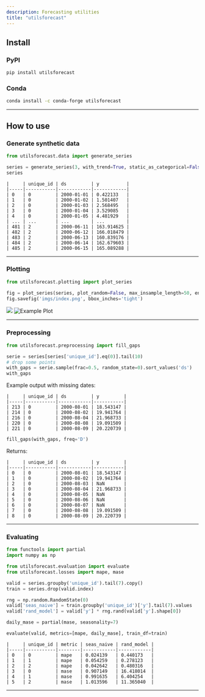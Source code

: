 ```yaml
---
description: Forecasting utilities
title: "utilsforecast"
---
```

## Install

### PyPI

```sh
pip install utilsforecast
```

### Conda

```sh
conda install -c conda-forge utilsforecast
```

---

## How to use

### Generate synthetic data

```python
from utilsforecast.data import generate_series

series = generate_series(3, with_trend=True, static_as_categorical=False)
series
```

```
|     | unique_id | ds         | y          |
|-----|-----------|------------|------------|
| 0   | 0         | 2000-01-01 | 0.422133   |
| 1   | 0         | 2000-01-02 | 1.501407   |
| 2   | 0         | 2000-01-03 | 2.568495   |
| 3   | 0         | 2000-01-04 | 3.529085   |
| 4   | 0         | 2000-01-05 | 4.481929   |
| ... | ...       | ...        | ...        |
| 481 | 2         | 2000-06-11 | 163.914625 |
| 482 | 2         | 2000-06-12 | 166.018479 |
| 483 | 2         | 2000-06-13 | 160.839176 |
| 484 | 2         | 2000-06-14 | 162.679603 |
| 485 | 2         | 2000-06-15 | 165.089288 |
```

---

### Plotting

```python
from utilsforecast.plotting import plot_series

fig = plot_series(series, plot_random=False, max_insample_length=50, engine='matplotlib')
fig.savefig('imgs/index.png', bbox_inches='tight')
```

![](https://raw.githubusercontent.com/Nixtla/utilsforecast/main/nbs/imgs/index.png)
![Example Plot](https://raw.githubusercontent.com/Nixtla/utilsforecast/main/docs/imgs/index.png)

---

### Preprocessing

```python
from utilsforecast.preprocessing import fill_gaps

serie = series[series['unique_id'].eq(0)].tail(10)
# drop some points
with_gaps = serie.sample(frac=0.5, random_state=0).sort_values('ds')
with_gaps
```

Example output with missing dates:

```
|     | unique_id | ds         | y         |
|-----|-----------|------------|-----------|
| 213 | 0         | 2000-08-01 | 18.543147 |
| 214 | 0         | 2000-08-02 | 19.941764 |
| 216 | 0         | 2000-08-04 | 21.968733 |
| 220 | 0         | 2000-08-08 | 19.091509 |
| 221 | 0         | 2000-08-09 | 20.220739 |
```

```python
fill_gaps(with_gaps, freq='D')
```

Returns:

```
|     | unique_id | ds         | y         |
|-----|-----------|------------|-----------|
| 0   | 0         | 2000-08-01 | 18.543147 |
| 1   | 0         | 2000-08-02 | 19.941764 |
| 2   | 0         | 2000-08-03 | NaN       |
| 3   | 0         | 2000-08-04 | 21.968733 |
| 4   | 0         | 2000-08-05 | NaN       |
| 5   | 0         | 2000-08-06 | NaN       |
| 6   | 0         | 2000-08-07 | NaN       |
| 7   | 0         | 2000-08-08 | 19.091509 |
| 8   | 0         | 2000-08-09 | 20.220739 |
```

---

### Evaluating

```python
from functools import partial
import numpy as np

from utilsforecast.evaluation import evaluate
from utilsforecast.losses import mape, mase
```

```python
valid = series.groupby('unique_id').tail(7).copy()
train = series.drop(valid.index)

rng = np.random.RandomState(0)
valid['seas_naive'] = train.groupby('unique_id')['y'].tail(7).values
valid['rand_model'] = valid['y'] * rng.rand(valid['y'].shape[0])

daily_mase = partial(mase, seasonality=7)

evaluate(valid, metrics=[mape, daily_mase], train_df=train)
```


```
|     | unique_id | metric | seas_naive | rand_model |
|-----|-----------|--------|------------|------------|
| 0   | 0         | mape   | 0.024139   | 0.440173   |
| 1   | 1         | mape   | 0.054259   | 0.278123   |
| 2   | 2         | mape   | 0.042642   | 0.480316   |
| 3   | 0         | mase   | 0.907149   | 16.418014  |
| 4   | 1         | mase   | 0.991635   | 6.404254   |
| 5   | 2         | mase   | 1.013596   | 11.365040  |
```

---

